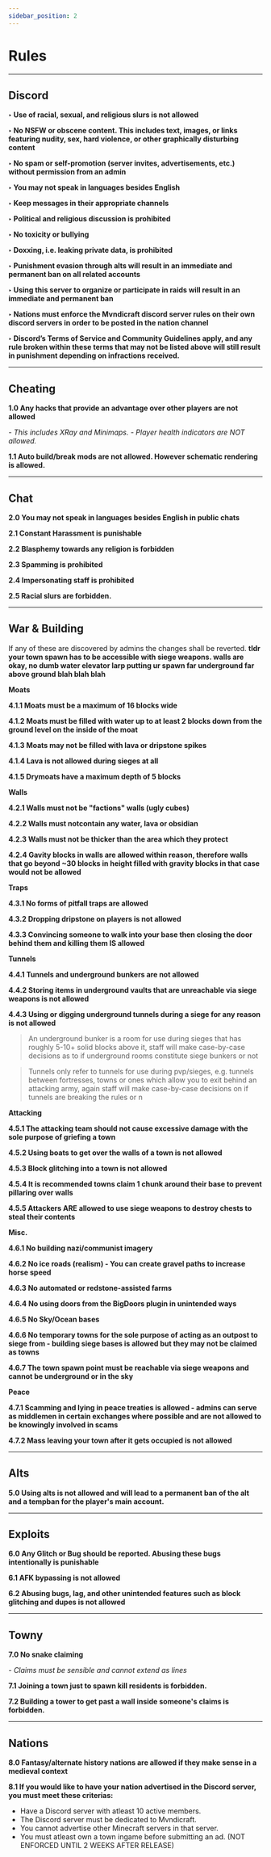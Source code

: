 ```yaml
---
sidebar_position: 2
---
```


# Rules

-----------
**Discord**
-----------
**‣ Use of racial, sexual, and religious slurs is not allowed**

**‣ No NSFW or obscene content. This includes text, images, or links featuring nudity, sex, hard violence, or other graphically disturbing content**

**‣ No spam or self-promotion (server invites, advertisements, etc.) without permission from an admin**

**‣ You may not speak in languages besides English**

**‣ Keep messages in their appropriate channels**

**‣ Political and religious discussion is prohibited**

**‣ No toxicity or bullying**

**‣ Doxxing, i.e. leaking private data, is prohibited**

**‣ Punishment evasion through alts will result in an immediate and permanent ban on all related accounts**

**‣ Using this server to organize or participate in raids will result in an immediate and permanent ban**

**‣ Nations must enforce the Mvndicraft discord server rules on their own discord servers in order to be posted in the nation channel**

**‣ Discord’s Terms of Service and Community Guidelines apply, and any rule broken within these terms that may not be listed above will still result in punishment depending on infractions received.**

------------
**Cheating**
------------
**1.0 Any hacks that provide an advantage over other players are not allowed**

_- This includes XRay and Minimaps._
_- Player health indicators are NOT allowed._

**1.1 Auto build/break mods are not allowed. However schematic rendering is allowed.**


--------
**Chat**
--------
**2.0 You may not speak in languages besides English in public chats**

**2.1 Constant Harassment is punishable**

**2.2 Blasphemy towards any religion is forbidden**

**2.3 Spamming is prohibited**

**2.4 Impersonating staff is prohibited**

**2.5 Racial slurs are forbidden.**

------------
**War & Building**
------------

If any of these are discovered by admins the changes shall be reverted.
**tldr your town spawn has to be accessible with siege weapons. walls are okay, no dumb water elevator larp putting ur spawn far underground far above ground blah blah blah**

**Moats** 

**4.1.1 Moats must be a maximum of 16 blocks wide**

**4.1.2 Moats must be filled with water up to at least 2 blocks down from the ground level on the inside of the moat**

**4.1.3 Moats may not be filled with lava or dripstone spikes**

**4.1.4 Lava is not allowed during sieges at all**

**4.1.5 Drymoats have a maximum depth of 5 blocks**


**Walls**

**4.2.1 Walls must not be "factions" walls (ugly cubes)**

**4.2.2 Walls must notcontain any water, lava or obsidian**

**4.2.3 Walls must not be thicker than the area which they protect**

**4.2.4 Gavity blocks in walls are allowed within reason, therefore walls that go beyond ~30 blocks in height filled with gravity blocks in that case would not be allowed**


**Traps**

**4.3.1 No forms of pitfall traps are allowed**

**4.3.2 Dropping dripstone on players is not allowed**

**4.3.3 Convincing someone to walk into your base then closing the door behind them and killing them IS allowed**


**Tunnels**

**4.4.1 Tunnels and underground bunkers are not allowed**

**4.4.2 Storing items in underground vaults that are unreachable via siege weapons is not allowed**

**4.4.3 Using or digging underground tunnels during a siege for any reason is not allowed**

> An underground bunker is a room for use during sieges that has roughly 5-10+ solid blocks above it, staff will make case-by-case decisions as to if underground rooms constitute siege bunkers or not

> Tunnels only refer to tunnels for use during pvp/sieges, e.g. tunnels between fortresses, towns or ones which allow you to exit behind an attacking army, again staff will make case-by-case decisions on if tunnels are breaking the rules or n


**Attacking**

**4.5.1 The attacking team should not cause excessive damage with the sole purpose of griefing a town**

**4.5.2 Using boats to get over the walls of a town is not allowed**

**4.5.3 Block glitching into a town is not allowed**

**4.5.4 It is recommended towns claim 1 chunk around their base to prevent pillaring over walls**

**4.5.5 Attackers ARE allowed to use siege weapons to destroy chests to steal their contents**


**Misc.**

**4.6.1 No building nazi/communist imagery**

**4.6.2 No ice roads (realism) - You can create gravel paths to increase horse speed**

**4.6.3 No automated or redstone-assisted farms**

**4.6.4 No using doors from the BigDoors plugin in unintended ways**

**4.6.5 No Sky/Ocean bases**

**4.6.6 No temporary towns for the sole purpose of acting as an outpost to siege from - building siege bases is allowed but they may not be claimed as towns**

**4.6.7 The town spawn point must be reachable via siege weapons and cannot be underground or in the sky**


**Peace**

**4.7.1 Scamming and lying in peace treaties is allowed - admins can serve as middlemen in certain exchanges where possible and are not allowed to be knowingly involved in scams**

**4.7.2 Mass leaving your town after it gets occupied is not allowed**

---------------
**Alts**
---------------
**5.0 Using alts is not allowed and will lead to a permanent ban of the alt and a tempban for the player's main account.**

------------
**Exploits**
------------
**6.0 Any Glitch or Bug should be reported. Abusing these bugs intentionally is punishable**

**6.1 AFK bypassing is not allowed**

**6.2 Abusing bugs, lag, and other unintended features such as block glitching and dupes is not allowed**

---------
**Towny**
---------
**7.0 No snake claiming**

_- Claims must be sensible and cannot extend as lines_

**7.1 Joining a town just to spawn kill residents is forbidden.**

**7.2 Building a tower to get past a wall inside someone's claims is forbidden.**


---------
**Nations**
---------

**8.0 Fantasy/alternate history nations are allowed if they make sense in a medieval context**

**8.1 If you would like to have your nation advertised in the Discord server, you must meet these criterias:**
 - Have a Discord server with atleast 10 active members.
 - The Discord server must be dedicated to Mvndicraft.
 - You cannot advertise other Minecraft servers in that server.
 - You must atleast own a town ingame before submitting an ad. (NOT ENFORCED UNTIL 2 WEEKS AFTER RELEASE)
